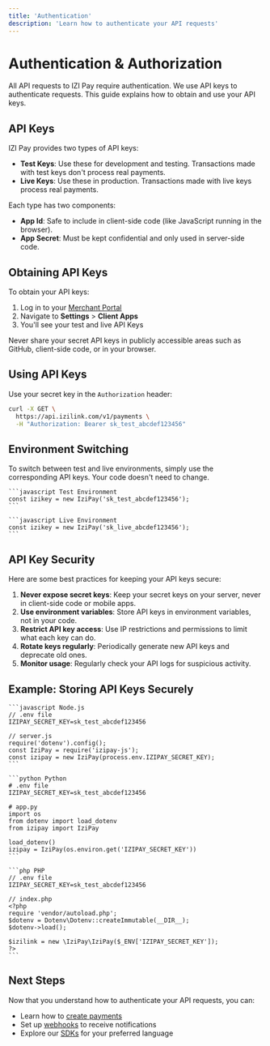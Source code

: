 ```yaml
---
title: 'Authentication'
description: 'Learn how to authenticate your API requests'
---
```


# Authentication & Authorization

All API requests to IZI Pay require authentication. We use API keys to authenticate requests. This guide explains how to obtain and use your API keys.

## API Keys

IZI Pay provides two types of API keys:

- **Test Keys**: Use these for development and testing. Transactions made with test keys don't process real payments.
- **Live Keys**: Use these in production. Transactions made with live keys process real payments.

Each type has two components:

- **App Id**: Safe to include in client-side code (like JavaScript running in the browser).
- **App Secret**: Must be kept confidential and only used in server-side code.

## Obtaining API Keys

To obtain your API keys:

1. Log in to your [Merchant Portal](https://portal.izipay.ao)
2. Navigate to **Settings** > **Client Apps**
3. You'll see your test and live API Keys

<Warning>
    Never share your secret API keys in publicly accessible areas such as GitHub, client-side code, or in your browser.
</Warning>

## Using API Keys

Use your secret key in the `Authorization` header:

```bash
curl -X GET \
  https://api.izilink.com/v1/payments \
  -H "Authorization: Bearer sk_test_abcdef123456"
```

## Environment Switching

To switch between test and live environments, simply use the corresponding API keys. Your code doesn't need to change.

<CodeGroup>

    ```javascript Test Environment
    const izikey = new IziPay('sk_test_abcdef123456');
    ```

    ```javascript Live Environment
    const izikey = new IziPay('sk_live_abcdef123456');
    ```

</CodeGroup>

## API Key Security

Here are some best practices for keeping your API keys secure:

1. **Never expose secret keys**: Keep your secret keys on your server, never in client-side code or mobile apps.
2. **Use environment variables**: Store API keys in environment variables, not in your code.
3. **Restrict API key access**: Use IP restrictions and permissions to limit what each key can do.
4. **Rotate keys regularly**: Periodically generate new API keys and deprecate old ones.
5. **Monitor usage**: Regularly check your API logs for suspicious activity.

## Example: Storing API Keys Securely

<CodeGroup>

    ```javascript Node.js
    // .env file
    IZIPAY_SECRET_KEY=sk_test_abcdef123456

    // server.js
    require('dotenv').config();
    const IziPay = require('izipay-js');
    const izipay = new IziPay(process.env.IZIPAY_SECRET_KEY);
    ```

    ```python Python
    # .env file
    IZIPAY_SECRET_KEY=sk_test_abcdef123456

    # app.py
    import os
    from dotenv import load_dotenv
    from izipay import IziPay

    load_dotenv()
    izipay = IziPay(os.environ.get('IZIPAY_SECRET_KEY'))
    ```

    ```php PHP
    // .env file
    IZIPAY_SECRET_KEY=sk_test_abcdef123456

    // index.php
    <?php
    require 'vendor/autoload.php';
    $dotenv = Dotenv\Dotenv::createImmutable(__DIR__);
    $dotenv->load();

    $izilink = new \IziPay\IziPay($_ENV['IZIPAY_SECRET_KEY']);
    ?>
    ```

</CodeGroup>

## Next Steps

Now that you understand how to authenticate your API requests, you can:

- Learn how to [create payments](/api-reference/payments/create-payment)
- Set up [webhooks](/webhooks/overview) to receive notifications
- Explore our [SDKs](/sdks/overview) for your preferred language 